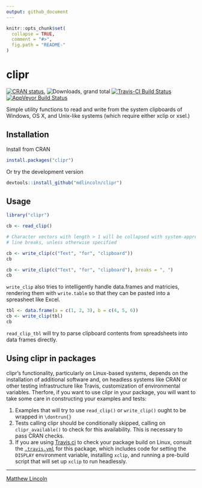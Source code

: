 ```yaml
---
output: github_document
---
```


<!-- README.md is generated from README.Rmd. Please edit that file -->

```r
knitr::opts_chunk$set(
  collapse = TRUE,
  comment = "#>",
  fig.path = "README-"
)
```

clipr
=====

[![CRAN status.](http://www.r-pkg.org/badges/version/clipr)](http://www.r-pkg.org/pkg/clipr)
![Downloads, grand total](http://cranlogs.r-pkg.org/badges/grand-total/clipr)
[![Travis-CI Build Status](https://travis-ci.org/mdlincoln/clipr.svg?branch=master)](https://travis-ci.org/mdlincoln/clipr)
[![AppVeyor Build Status](https://ci.appveyor.com/api/projects/status/github/mdlincoln/clipr?branch=master&svg=true)](https://ci.appveyor.com/project/mdlincoln/clipr)

Simple utility functions to read and write from the system clipboards of Windows, OS X, and Unix-like systems (which require either xclip or xsel.)

## Installation

Install from CRAN

```r
install.packages("clipr")
```

Or try the development version

```r
devtools::install_github("mdlincoln/clipr")
```

## Usage

``` r
library("clipr")

cb <- read_clip()

# Character vectors with length > 1 will be collapsed with system-appropriate
# line breaks, unless otherwise specified

cb <- write_clip(c("Text", "for", "clipboard"))
cb

cb <- write_clip(c("Text", "for", "clipboard"), breaks = ", ")
cb
```

`write_clip` also tries to intelligently handle data.frames and matricies, rendering them with `write.table` so that they can be pasted into a spreasheet like Excel.

```r
tbl <- data.frame(a = c(1, 2, 3), b = c(4, 5, 6))
cb <- write_clip(tbl)
cb
```

`read_clip_tbl` will try to parse clipboard contents from spreadsheets into data frames directly.

## Using clipr in packages

clipr's functionality, particularly on Linux-based systems, depends on the installation of additional software and, on headless systems like CRAN or other testing infrastructure like Travis, customization of environmental variables.
Therfore, if you want to use clipr in your package, you will want to take some care in constructing your examples and tests:

1. Examples that will try to use `read_clip()` or `write_clip()` ought to be wrapped in `\dontrun{}`
2. Tests calling clipr should be conditionally skipped, calling on `clipr_available()` to check for this availability. This is necessary to pass CRAN checks.
3. If you are using [Travis.ci](https://travis-ci.org/) to check your package build on Linux, consult the [`.travis.yml`](https://github.com/mdlincoln/clipr/blob/master/.travis.yml) for this package, which includes code for setting the `DISPLAY` environment variable, installing `xclip`, and running a pre-build script that will set up `xclip` to run headlessly.

---
[Matthew Lincoln](http://matthewlincoln.net)

